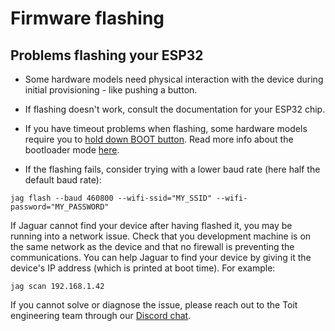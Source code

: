# Firmware flashing

## Problems flashing your ESP32

<Expandable title="Do you have problems with the installing the firmware on your ESP32?">

<Tabs>
<Tab label="YES">

- Some hardware models need physical interaction with the device during initial provisioning - like pushing a button.

- If flashing doesn't work, consult the documentation for your ESP32 chip.

- If you have timeout problems when flashing, some hardware models require you to [hold down BOOT button](https://randomnerdtutorials.com/solved-failed-to-connect-to-esp32-timed-out-waiting-for-packet-header/).
  Read more info about the bootloader mode [here](https://docs.espressif.com/projects/esptool/en/latest/esp32/advanced-topics/boot-mode-selection.html).

- If the flashing fails, consider trying with a lower baud rate (here half the default baud rate):

```shell
jag flash --baud 460800 --wifi-ssid="MY_SSID" --wifi-password="MY_PASSWORD"
```

</Tab>

<Tab label="NO">

If Jaguar cannot find your device after having flashed it, you may be running into a network issue. Check that you development
machine is on the same network as the device and that no firewall is preventing the communications.
You can help Jaguar to find your device by giving it the device's IP address
(which is printed at boot time). For example:
``` shell
jag scan 192.168.1.42
```

If you cannot solve or diagnose the issue, please reach out to the Toit engineering team through our [Discord chat](https://chat.toit.io).

</Tab>
</Tabs>

</Expandable>
